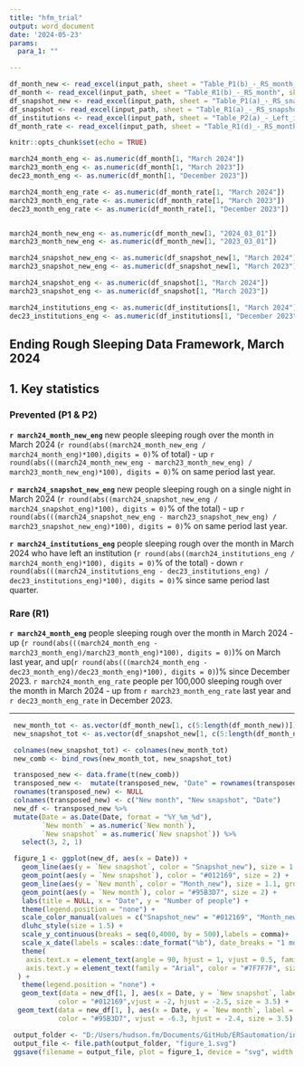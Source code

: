 ```yaml
---
title: "hfm_trial"
output: word_document
date: '2024-05-23'
params:
  para_1: ""

---
```


```r


df_month_new <- read_excel(input_path, sheet = "Table_P1(b)_-_RS_month_new", skip = 3)
df_month <- read_excel(input_path, sheet = "Table_R1(b)_-_RS_month", skip = 3)
df_snapshot_new <- read_excel(input_path, sheet = "Table_P1(a)_-_RS_snapshot_new", skip = 3)
df_snapshot <- read_excel(input_path, sheet = "Table_R1(a)_-_RS_snapshot", skip = 3)
df_institutions <- read_excel(input_path, sheet = "Table_P2(a)_-_Left_institutions", skip = 3)
df_month_rate <- read_excel(input_path, sheet = "Table_R1(d)_-_RS_month_rate", skip = 3)

knitr::opts_chunk$set(echo = TRUE)

march24_month_eng <- as.numeric(df_month[1, "March 2024"])
march23_month_eng <- as.numeric(df_month[1, "March 2023"])
dec23_month_eng <- as.numeric(df_month[1, "December 2023"])

march24_month_eng_rate <- as.numeric(df_month_rate[1, "March 2024"])
march23_month_eng_rate <- as.numeric(df_month_rate[1, "March 2023"])
dec23_month_eng_rate <- as.numeric(df_month_rate[1, "December 2023"])


march24_month_new_eng <- as.numeric(df_month_new[1, "2024_03_01"])
march23_month_new_eng <- as.numeric(df_month_new[1, "2023_03_01"])

march24_snapshot_new_eng <- as.numeric(df_snapshot_new[1, "March 2024"])
march23_snapshot_new_eng <- as.numeric(df_snapshot_new[1, "March 2023"])

march24_snapshot_eng <- as.numeric(df_snapshot[1, "March 2024"])
march23_snapshot_eng <- as.numeric(df_snapshot[1, "March 2023"])

march24_institutions_eng <- as.numeric(df_institutions[1, "March 2024"])
dec23_institutions_eng <- as.numeric(df_institutions[1, "December 2023"])

```

## Ending Rough Sleeping Data Framework, March 2024

## 1. Key statistics

### Prevented (P1 & P2)

**`r march24_month_new_eng`** new people sleeping rough over the month in March 2024 (`r round(abs((march24_month_new_eng / march24_month_eng)*100),digits = 0)`% of total) - up `r round(abs(((march24_month_new_eng - march23_month_new_eng) / march23_month_new_eng)*100), digits = 0)`% on same period last year.

**`r march24_snapshot_new_eng`** new people sleeping rough on a single night in March 2024 (`r round(abs((march24_snapshot_new_eng / march24_snapshot_eng)*100), digits = 0)`% of the total) - up `r round(abs(((march24_snapshot_new_eng - march23_snapshot_new_eng) / march23_snapshot_new_eng)*100), digits = 0)`% on same period last year. 

**`r march24_institutions_eng`** people sleeping rough over the month in March 2024 who have left an institution (`r round(abs((march24_institutions_eng / march24_month_eng)*100), digits = 0)`% of the total) - down `r round(abs(((march24_institutions_eng - dec23_institutions_eng) / dec23_institutions_eng)*100), digits = 0)`% since same period last quarter. 

### Rare (R1)
**`r march24_month_eng`** people sleeping rough over the month in March 2024 - up (`r round(abs(((march24_month_eng - march23_month_eng)/march23_month_eng)*100), digits = 0)`)% on March last year, and up(`r round(abs(((march24_month_eng - dec23_month_eng)/dec23_month_eng)*100), digits = 0)`)% since December 2023. `r march24_month_eng_rate` people per 100,000 sleeping rough over the month in March 2024 - up from `r march23_month_eng_rate` last year and `r dec23_month_eng_rate` in December 2023.

---

```r

 new_month_tot <- as.vector(df_month_new[1, c(5:length(df_month_new))])
 new_snapshot_tot <- as.vector(df_snapshot_new[1, c(5:length(df_month_new))])

 colnames(new_snapshot_tot) <- colnames(new_month_tot)
 new_comb <- bind_rows(new_month_tot, new_snapshot_tot)

 transposed_new <- data.frame(t(new_comb))
 transposed_new <-  mutate(transposed_new, "Date" = rownames(transposed_new))
 rownames(transposed_new) <- NULL
 colnames(transposed_new) <- c("New month", "New snapshot", "Date")
 new_df <- transposed_new %>%
 mutate(Date = as.Date(Date, format = "%Y_%m_%d"),
        `New month` = as.numeric(`New month`),
        `New snapshot` = as.numeric(`New snapshot`)) %>%
   select(3, 2, 1)

 figure_1 <- ggplot(new_df, aes(x = Date)) +
   geom_line(aes(y = `New snapshot`, color = "Snapshot_new"), size = 1.1, group = 1) +
   geom_point(aes(y = `New snapshot`), color = "#012169", size = 2) +  # Add points for Snapshot_new
   geom_line(aes(y = `New month`, color = "Month_new"), size = 1.1, group = 1) +
   geom_point(aes(y = `New month`), color = "#95B3D7", size = 2) +
   labs(title = NULL, x = "Date", y = "Number of people") +
   theme(legend.position = "none") +
   scale_color_manual(values = c("Snapshot_new" = "#012169", "Month_new" = "#95B3D7")) +
   dluhc_style(size = 1.5) +
   scale_y_continuous(breaks = seq(0,4000, by = 500),labels = comma)+
   scale_x_date(labels = scales::date_format("%b"), date_breaks = "1 month") +
   theme(
    axis.text.x = element_text(angle = 90, hjust = 1, vjust = 0.5, family = "Arial", color = "#7F7F7F", size = 11),
    axis.text.y = element_text(family = "Arial", color = "#7F7F7F", size = 10)
  ) +
   theme(legend.position = "none") +
   geom_text(data = new_df[1, ], aes(x = Date, y = `New snapshot`, label = "          New people sleeping\n rough on a single night (P1)"), 
            color = "#012169",vjust = -2, hjust = -2.5, size = 3.5) +
  geom_text(data = new_df[1, ], aes(x = Date, y = `New month`, label = "        New people sleeping\n rough over the month (P1)"),
            color = "#95B3D7", vjust = -6.3, hjust = -2.4, size = 3.5)

 output_folder <- "D:/Users/hudson.fm/Documents/GitHub/ERSautomation/inst/rmd/images"  # specify desired folder path 
 output_file <- file.path(output_folder, "figure_1.svg")
 ggsave(filename = output_file, plot = figure_1, device = "svg", width = 8, height = 6)
 
```
